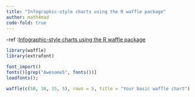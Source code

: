```yaml
---
title: "Infographic-style charts using the R waffle package"
author: math4mad
code-fold: true
---
```


:::{.callout-note title="ref"}
-ref :[Infographic-style charts using the R waffle package](https://nsaunders.wordpress.com/2017/09/08/infographic-style-charts-using-the-r-waffle-package/#more-4937)
:::



```r
library(waffle)
library(extrafont)
```



```r
font_import()
fonts()[grep("Awesome5", fonts())]
loadfonts();
```

```r
	
waffle(c(50, 30, 15, 5), rows = 5, title = "Your basic waffle chart")
```








